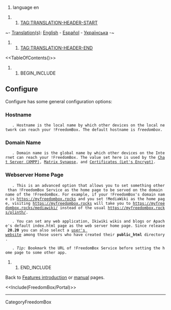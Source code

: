 #language en

##TAG:TRANSLATION-HEADER-START
~- [[DebianWiki/EditorGuide#translation|Translation(s)]]: [[FreedomBox/Manual/Configure|English]] - [[es/FreedomBox/Manual/Configure|Español]] - [[uk/FreedomBox/Manual/Configure|Українська]] -~
##TAG:TRANSLATION-HEADER-END

<<TableOfContents()>>

## BEGIN_INCLUDE

== Configure ==

Configure has some general configuration options:

=== Hostname ===
    . Hostname is the local name by which other devices on the local network can reach your !FreedomBox. The default hostname is ''freedombox''.

=== Domain Name ===
    . Domain name is the global name by which other devices on the Internet can reach your !FreedomBox. The value set here is used by the [[FreedomBox/Manual/ejabberd|Chat Server (XMPP)]], [[FreedomBox/Manual/MatrixSynapse|Matrix Synapse]], and [[FreedomBox/Manual/LetsEncrypt|Certificates (Let's Encrypt)]].

=== Webserver Home Page ===
    . This is an advanced option that allows you to set something other than !FreedomBox Service as the home page to be served on the domain name of the !FreedomBox. For example, if your !FreedomBox's domain name is https://myfreedombox.rocks and you set !MediaWiki as the home page, visiting https://myfreedombox.rocks will take you to https://myfreedombox.rocks/mediawiki/ instead of the usual https://myfreedombox.rocks/plinth/.

{{{#!wiki caution

Once some other app is set as the home page, you can only navigate to the !FreedomBox Service by typing https://myfreedombox.rocks/plinth/ into the browser. <<BR>>
''/freedombox'' can also be  used as an alias to ''/plinth''
}}}

    . You can set any web application, Ikiwiki wikis and blogs or Apache's default index.html page as the web server home page. Since release '''20.20''' you can also select a [[FreedomBox/Manual/Apache_userdir|user's website]] among those users who have created their '''public_html''' directory.

    . ''Tip:'' Bookmark the URL of !FreedomBox Service before setting the home page to some other app.

## END_INCLUDE

Back to [[FreedomBox/Features|Features introduction]] or [[FreedomBox/Manual|manual]] pages.


<<Include(FreedomBox/Portal)>>

----
CategoryFreedomBox

